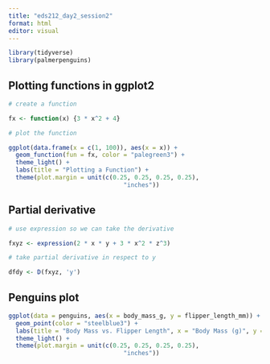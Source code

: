 ```yaml
---
title: "eds212_day2_session2"
format: html
editor: visual
---
```


```r
library(tidyverse)
library(palmerpenguins)
```

## Plotting functions in ggplot2

```r
# create a function

fx <- function(x) {3 * x^2 + 4}

# plot the function

ggplot(data.frame(x = c(1, 100)), aes(x = x)) + 
  geom_function(fun = fx, color = "palegreen3") +
  theme_light() +
  labs(title = "Plotting a Function") +
  theme(plot.margin = unit(c(0.25, 0.25, 0.25, 0.25),
                                "inches"))
```

## Partial derivative

```r
# use expression so we can take the derivative

fxyz <- expression(2 * x * y + 3 * x^2 * z^3)

# take partial derivative in respect to y

dfdy <- D(fxyz, 'y') 
```

## Penguins plot

```r
ggplot(data = penguins, aes(x = body_mass_g, y = flipper_length_mm)) + 
  geom_point(color = "steelblue3") +
  labs(title = "Body Mass vs. Flipper Length", x = "Body Mass (g)", y = "Flipper Length (mm)") + 
  theme_light() + 
  theme(plot.margin = unit(c(0.25, 0.25, 0.25, 0.25),
                                "inches"))
```
